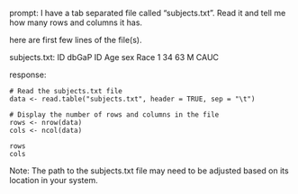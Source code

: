prompt:
I have a tab separated file called "subjects.txt". Read it and tell me how many rows and columns it has. 

here are first few lines of the file(s).

subjects.txt:
ID	dbGaP ID	Age	sex	Race
1	34	63	M	CAUC


response:
```
# Read the subjects.txt file
data <- read.table("subjects.txt", header = TRUE, sep = "\t")

# Display the number of rows and columns in the file
rows <- nrow(data)
cols <- ncol(data)

rows
cols
```
Note: The path to the subjects.txt file may need to be adjusted based on its location in your system.
